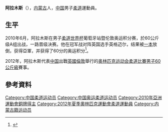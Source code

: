 {{Infobox sportsperson
| headercolor    = #F0E68C
| name           = 阿拉木斯
| image          = 
| imagesize      =
| caption        =
| birthname      =
| fullname       =
| nickname       =
| nationality    = 
| residence      =
| birthdate      = {{birth_date_and_age|1989|6|2}}<ref name="伦敦奥运">{{cite web|title=2012伦敦奥运会中国体育代表团成员名录 - 阿拉木斯|url=http://2012teamchina.olympic.cn/index.php/personview/persons/16346|accessdate=2012-07-17|archive-date=2012-08-01|archive-url=https://web.archive.org/web/20120801021451/http://2012teamchina.olympic.cn/index.php/personview/persons/16346|dead-url=no}}{{zh-cn}}</ref>
| birthplace     = {{CHN}}[[内蒙古|内蒙古]]
| height         = {{height|m=1.75}}<ref name="伦敦奥运"/>
| weight         = {{weight|kg=65}}<ref name="伦敦奥运"/>
| website        = 
| country        = {{CHN}}
| sport          = 男子[[柔道|柔道]]
| collegeteam    =
| club           =
| team           =
| turnedpro      =
| coach          = [[孟昭瑞|孟昭瑞]]<ref name="伦敦奥运"/>
| retired        =
| coaching       =
| worlds         =
| regionals      =
| nationals      =
| olympics       =
| paralympics    =
| highestranking =
| pb             =
| medaltemplates = 
{{MedalCompetition | [[亞洲運動會|亞洲運動會]]}}
{{MedalBronze| [[2010年亞洲運動會|2010年 廣州]] | [[2010年亞洲運動會柔道比賽|60公斤級]] }}
| show-medals    = yes
}}
'''阿拉木斯'''（{{bd|1989年|6月2日}}），[[内蒙古|内蒙古]]人，[[中国|中国]]男子[[柔道|柔道]]運動員。

==生平==
2010年6月，阿拉木斯在男子[[柔道世界杯|柔道世界杯]]葡萄牙站暨伦敦奥运积分赛，於60公斤级A组出战，一路晋级决赛。他在冠军战对阵英国选手英格迈尔，结果被[[一本|一本]]放倒，获得亞軍，并获得了60分的奥运积分<ref>{{cite news|title=男柔世界杯葡萄牙站落幕 中国选手阿拉木斯摘银|url=http://sports.sina.com.cn/o/2010-06-14/13275037257.shtml|newspaper=华奥星空|date=2010-06-14|accessdate=2014-12-13|archive-date=2014-12-13|archive-url=https://web.archive.org/web/20141213130649/http://sports.sina.com.cn/o/2010-06-14/13275037257.shtml|dead-url=no}}</ref>。

2012年，阿拉木斯代表[[2012年夏季奥林匹克运动会中国代表团|中国]]出戰[[英國|英國]][[倫敦|倫敦]]舉行的[[2012年夏季奥林匹克运动会|奥林匹克运动会]][[2012年夏季奧林匹克運動會柔道比賽|柔道比賽]][[2012年夏季奧林匹克運動會柔道比賽－男子60公斤級|男子60公斤級]]賽事。

==參考資料==
{{Reflist}}

{{DEFAULTSORT:A Lamusi}}
[[Category:中国柔道运动员|Category:中国柔道运动员]]
[[Category:中国奥运柔道运动员|Category:中国奥运柔道运动员]]
[[Category:2010年亞洲運動會銅牌得主|Category:2010年亞洲運動會銅牌得主]]
[[Category:2012年夏季奧林匹克運動會柔道運動員|Category:2012年夏季奧林匹克運動會柔道運動員]]
[[Category:内蒙古籍运动员|Category:内蒙古籍运动员]]